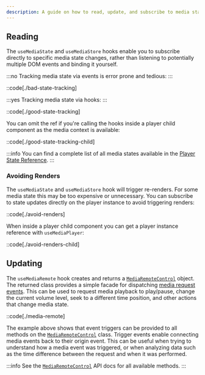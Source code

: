 ```yaml
---
description: A guide on how to read, update, and subscribe to media state.
---
```


## Reading

The `useMediaState` and `useMediaStore` hooks enable you to subscribe directly to specific
media state changes, rather than listening to potentially multiple DOM events and binding it
yourself.

:::no
Tracking media state via events is error prone and tedious:
:::

::code[./bad-state-tracking]

:::yes
Tracking media state via hooks:
:::

::code[./good-state-tracking]

You can omit the ref if you're calling the hooks inside a player child component as the
media context is available:

::code[./good-state-tracking-child]

:::info
You can find a complete list of all media states available in the [Player State Reference][player-state].
:::

[player-state]: /docs/player/components/core/player#mediaplayer.state

### Avoiding Renders

The `useMediaState` and `useMediaStore` hook will trigger re-renders. For some media state this
may be too expensive or unnecessary. You can subscribe to state updates directly on the player
instance to avoid triggering renders:

::code[./avoid-renders]

When inside a player child component you can get a player instance reference with
`useMediaPlayer`:

::code[./avoid-renders-child]

## Updating

The `useMediaRemote` hook creates and returns a [`MediaRemoteControl`][remote-control] object. The returned
class provides a simple facade for dispatching [media request events][request-events].
This can be used to request media playback to play/pause, change the current volume level, seek
to a different time position, and other actions that change media state.

::code[./media-remote]

The example above shows that event triggers can be provided to all methods on the
[`MediaRemoteControl`][remote-control] class. Trigger events enable connecting media events back to
their origin event. This can be useful when trying to understand how a media event was triggered,
or when analyzing data such as the time difference between the request and when it was performed.

:::info
See the [`MediaRemoteControl`][remote-control] API docs for all available methods.
:::

[remote-control]: /docs/player/api/classes/media-remote-control#settarget
[request-events]: /docs/player/core-concepts/events#media-request-events
[use-media-remote-api]: /docs/player/api/hooks/use-media-remote
